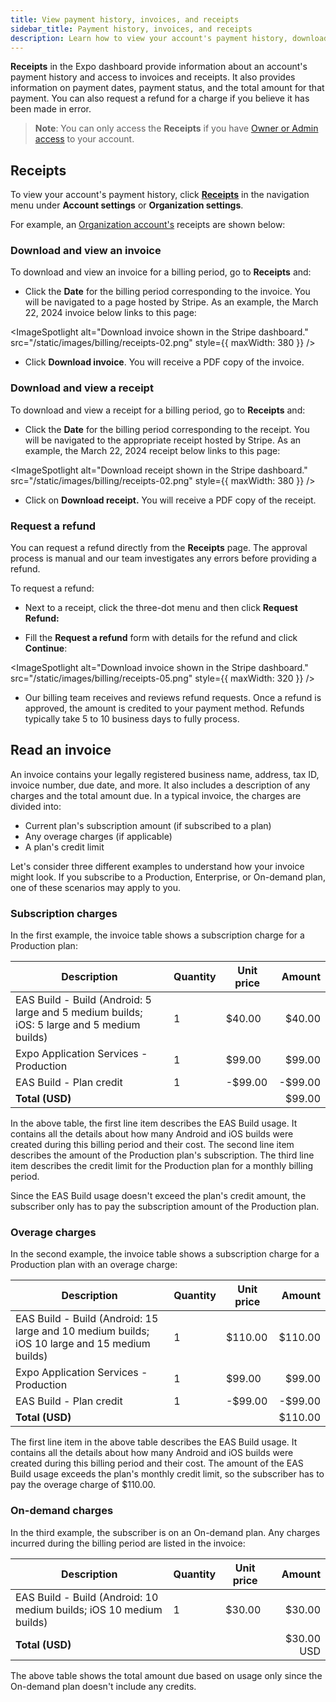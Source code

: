 ```yaml
---
title: View payment history, invoices, and receipts
sidebar_title: Payment history, invoices, and receipts
description: Learn how to view your account's payment history, download invoices and receipts, and request a refund for a charge.
---
```



**Receipts** in the Expo dashboard provide information about an account's payment history and access to invoices and receipts. It also provides information on payment dates, payment status, and the total amount for that payment. You can also request a refund for a charge if you believe it has been made in error.

> **Note**: You can only access the **Receipts** if you have [Owner or Admin access](/accounts/working-together/#manage-access) to your account.

## Receipts

To view your account's payment history, click [**Receipts**](https://expo.dev/settings/receipts) in the navigation menu under **Account settings** or **Organization settings**.

For example, an [Organization account's](/accounts/account-types/#organizations) receipts are shown below:

<ImageSpotlight
  alt="Receipts page in the Expo dashboard."
  src="/static/images/billing/receipts-01.png"
/>

### Download and view an invoice

To download and view an invoice for a billing period, go to **Receipts** and:

- Click the **Date** for the billing period corresponding to the invoice. You will be navigated to a page hosted by Stripe. As an example, the March 22, 2024 invoice below links to this page:

<ImageSpotlight
  alt="Download invoice shown in the Stripe dashboard."
  src="/static/images/billing/receipts-02.png"
  style={{ maxWidth: 380 }}
/>

- Click **Download invoice**. You will receive a PDF copy of the invoice.

### Download and view a receipt

To download and view a receipt for a billing period, go to **Receipts** and:

- Click the **Date** for the billing period corresponding to the receipt. You will be navigated to the appropriate receipt hosted by Stripe. As an example, the March 22, 2024 receipt below links to this page:

<ImageSpotlight
  alt="Download receipt shown in the Stripe dashboard."
  src="/static/images/billing/receipts-02.png"
  style={{ maxWidth: 380 }}
/>

- Click on **Download receipt.** You will receive a PDF copy of the receipt.

### Request a refund

You can request a refund directly from the **Receipts** page. The approval process is manual and our team investigates any errors before providing a refund.

To request a refund:

- Next to a receipt, click the three-dot menu and then click **Request Refund:**

<ImageSpotlight
  alt="Receipts page in the Expo dashboard."
  src="/static/images/billing/receipts-04.png"
/>

- Fill the **Request a refund** form with details for the refund and click **Continue**:

<ImageSpotlight
  alt="Download invoice shown in the Stripe dashboard."
  src="/static/images/billing/receipts-05.png"
  style={{ maxWidth: 320 }}
/>

- Our billing team receives and reviews refund requests. Once a refund is approved, the amount is credited to your payment method. Refunds typically take 5 to 10 business days to fully process.

## Read an invoice

An invoice contains your legally registered business name, address, tax ID, invoice number, due date, and more. It also includes a description of any charges and the total amount due. In a typical invoice, the charges are divided into:

- Current plan's subscription amount (if subscribed to a plan)
- Any overage charges (if applicable)
- A plan's credit limit

Let's consider three different examples to understand how your invoice might look. If you subscribe to a Production, Enterprise, or On-demand plan, one of these scenarios may apply to you.

### Subscription charges

In the first example, the invoice table shows a subscription charge for a Production plan:

| Description                                                                                | Quantity | Unit price |  Amount |
| ------------------------------------------------------------------------------------------ | -------- | ---------- | ------: |
| EAS Build - Build (Android: 5 large and 5 medium builds; iOS: 5 large and 5 medium builds) | 1        | $40.00     |  $40.00 |
| Expo Application Services - Production                                                     | 1        | $99.00     |  $99.00 |
| EAS Build - Plan credit                                                                    | 1        | -$99.00    | -$99.00 |
| **Total (USD)**                                                                            |          |            |  $99.00 |

In the above table, the first line item describes the EAS Build usage. It contains all the details about how many Android and iOS builds were created during this billing period and their cost. The second line item describes the amount of the Production plan's subscription. The third line item describes the credit limit for the Production plan for a monthly billing period.

Since the EAS Build usage doesn't exceed the plan's credit amount, the subscriber only has to pay the subscription amount of the Production plan.

### Overage charges

In the second example, the invoice table shows a subscription charge for a Production plan with an overage charge:

| Description                                                                                   | Quantity | Unit price |  Amount |
| --------------------------------------------------------------------------------------------- | -------- | ---------- | ------: |
| EAS Build - Build (Android: 15 large and 10 medium builds; iOS 10 large and 15 medium builds) | 1        | $110.00    | $110.00 |
| Expo Application Services - Production                                                        | 1        | $99.00     |  $99.00 |
| EAS Build - Plan credit                                                                       | 1        | -$99.00    | -$99.00 |
| **Total (USD)**                                                                               |          |            | $110.00 |

The first line item in the above table describes the EAS Build usage. It contains all the details about how many Android and iOS builds were created during this billing period and their cost. The amount of the EAS Build usage exceeds the plan's monthly credit limit, so the subscriber has to pay the overage charge of $110.00.

### On-demand charges

In the third example, the subscriber is on an On-demand plan. Any charges incurred during the billing period are listed in the invoice:

| Description                                                         | Quantity | Unit price |     Amount |
| ------------------------------------------------------------------- | -------- | ---------- | ---------: |
| EAS Build - Build (Android: 10 medium builds; iOS 10 medium builds) | 1        | $30.00     |     $30.00 |
| **Total (USD)**                                                     |          |            | $30.00 USD |

The above table shows the total amount due based on usage only since the On-demand plan doesn't include any credits.
